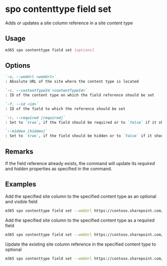 
# spo contenttype field set

Adds or updates a site column reference in a site content type

## Usage

```sh
m365 spo contenttype field set [options]
```

## Options

```md defintion-list
`-u, --webUrl <webUrl>`
: Absolute URL of the site where the content type is located

`-c, --contentTypeId <contentTypeId>`
: ID of the content type on which the field reference should be set

`-f, --id <id>`
: ID of the field to which the reference should be set

`-r, --required [required]`
: Set to `true`, if the field should be required or to `false` if it should be optional

`--hidden [hidden]`
: Set to `true`, if the field should be hidden or to `false` if it should be visible
```

<Global />

## Remarks

If the field reference already exists, the command will update its _required_ and _hidden_ properties as specified in the command.

## Examples

Add the specified site column to the specified content type as an optional and visible field

```sh
m365 spo contenttype field set --webUrl https://contoso.sharepoint.com/sites/portal --contentTypeId 0x01007926A45D687BA842B947286090B8F67D --id ebe7e498-44ff-43da-a7e5-99b444f656a5
```

Add the specified site column to the specified content type as a required field

```sh
m365 spo contenttype field set --webUrl https://contoso.sharepoint.com/sites/portal --contentTypeId 0x01007926A45D687BA842B947286090B8F67D --id ebe7e498-44ff-43da-a7e5-99b444f656a5 --required true
```

Update the existing site column reference in the specified content type to optional

```sh
m365 spo contenttype field set --webUrl https://contoso.sharepoint.com/sites/portal --contentTypeId 0x01007926A45D687BA842B947286090B8F67D --id ebe7e498-44ff-43da-a7e5-99b444f656a5 --required false
```
